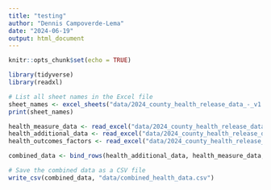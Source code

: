 ```yaml
---
title: "testing"
author: "Dennis Campoverde-Lema"
date: "2024-06-19"
output: html_document
---
```


```r
knitr::opts_chunk$set(echo = TRUE)
```


```r
library(tidyverse)
library(readxl)

```


```r
# List all sheet names in the Excel file
sheet_names <- excel_sheets("data/2024_county_health_release_data_-_v1.xlsx")
print(sheet_names)


```


```r
health_measure_data <- read_excel("data/2024_county_health_release_data_-_v1.xlsx", sheet = "Select Measure Data")
health_additional_data <- read_excel("data/2024_county_health_release_data_-_v1.xlsx", sheet = "Additional Measure Data")
health_outcomes_factors <- read_excel("data/2024_county_health_release_data_-_v1.xlsx", sheet = "Health Outcomes & Factors")

```


```r
combined_data <- bind_rows(health_additional_data, health_measure_data, health_outcomes_factors)

# Save the combined data as a CSV file
write_csv(combined_data, "data/combined_health_data.csv")

```

